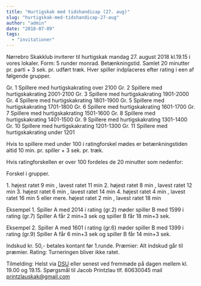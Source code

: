 ```yaml
---
title: "Hurtigskak med tidshandicap (27. aug)"
slug: "hurtigskak-med-tidshandicap-27-aug"
author: "admin"
date: "2018-07-09"
tags: 
  - "invitationer"
---
```


Nørrebro Skakklub inviterer til hurtigskak mandag 27. august 2018 kl.19.15 i vores lokaler. Form: 5 runder monrad. Betænkningstid. Samlet 20 minutter pr. parti + 3 sek. pr. udført træk. Hver spiller indplaceres efter rating i een af følgende grupper.

Gr. 1 Spillere med hurtigskakrating over 2100 Gr. 2 Spillere med hurtigskakrating 2001-2100 Gr. 3 Spillere med hurtigskakrating 1901-2000 Gr. 4 Spillere med hurtigskakrating 1801-1900 Gr. 5 Spillere med hurtigskakrating 1701-1800 Gr. 6 Spillere med hurtigskakrating 1601-1700 Gr. 7 Spillere med hurtigskakrating 1501-1600 Gr. 8 Spillere med hurtigskakrating 1401-1500 Gr. 9 Spillere med hurtigskakrating 1301-1400 Gr. 10 Spillere med hurtigskakrating 1201-1300 Gr. 11 Spillere med hurtigskakrating under 1201

Hvis to spillere med under 100 i ratingforskel mødes er betænkningstiden altid 10 min. pr. spiller + 3 sek. pr. træk.

Hvis ratingforskellen er over 100 fordeles de 20 minutter som nedenfor:

Forskel i grupper.

1\. højest ratet 9 min , lavest ratet 11 min 2. højest ratet 8 min , lavest ratet 12 min 3. højest ratet 6 min , lavest ratet 14 min 4. højest ratet 4 min , lavest ratet 16 min 5 eller mere. højest ratet 2 min , lavest ratet 18 min

Eksempel 1. Spiller A med 2014 i rating (gr.2) møder spiller B med 1599 i rating (gr.7) Spiller A får 2 min+3 sek og spiller B får 18 min+3 sek.

Eksempel 2. Spiller A med 1601 i rating (gr.6) møder spiller B med 1399 i rating (gr.9) Spiller A får 6 min+3 sek og spiller B får 14 min+3 sek.

Indskud kr. 50,- betales kontant før 1.runde. Præmier: Alt indskud går til præmier. Rating: Turneringen bliver ikke ratet.

Tilmelding: Helst via [DSU](https://turnering.skak.dk/TournamentActive/Details?tourId=24990) eller senest ved fremmøde på dagen mellem kl. 19.00 og 19.15. Spørgsmål til Jacob Printzlau tlf. 60630045 mail printzlauskak@gmail.com
